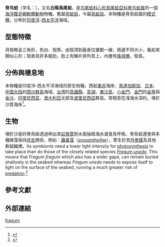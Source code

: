 {{Speciesbox 
 |taxon=Fragum fragum
 |display_parents=3
 |authority = ([[Carl_Linnaeus|Linnaeus]], [[10th_edition_of_Systema_Naturae|1758]]){{r|WoRMS_207666}}
 |synonyms_ref={{r|WoRMS_207666}}
 |synonyms=
*''[[Cardium|Cardium]] flavum'' {{small|Röding, 1798}}
*''Cardium fragum'' {{small|Linnaeus, 1758}}（原來組合）
*''Cardium imbricatum'' {{small|Born, 1778}}
*''[[Hemicardium|Hemicardium]] (Fragum) fragum'' {{small|(Linnaeus, 1758)}}
}}

'''脊鸟蛤'''（学名：''{{lang|la|Fragum fragum}}''），又名'''白莓鳥尾蛤'''{{r |shelldoc_100158}}，是[[鸟尾蛤科|鸟尾蛤科]][[心形鳥尾蛤亞科|心形鳥尾蛤亞科]]{{r|shelldoc_100158}}[[脊鸟蛤属|脊鸟蛤属]]的一個[[海洋生物|海洋]][[腹足綱|腹足綱]][[軟體動物|軟體動物]]物種。舊屬[[帘蛤目|帘蛤目]]{{r|shell_2461}}，今屬[[鳥蛤目|鳥蛤目]]{{r|WoRMS_207666}}。本物種是脊鳥蛤屬的[[模式種|模式種]]，分佈於[[印度洋|印度洋]]-[[西太平洋|西太平洋]]海域。

==型態特徵==
貝殼略呈三角形{{r|shell_2461}}，色白、殼厚。由殼頂到最長位置劃一線，兩邊不同大小，看起來類似心形；殼表具許多縱肋，肋上有鱗片排列其上{{r| shell_2461}}，內層有[[珠母層|珠母層]]。殼長{{convert|25|to|45|mm|1|abbr=on}}{{r|WoRMS_207666}}。

==分佈與棲息地==
本物種是印度洋-西太平洋海域的原生物種，西起[[東非|東非]]海岸、[[馬達加斯加|馬達加斯加]]、[[日本|日本]]、[[中国大陆|中国大陆]]{{r|shell_2461 |shelldoc_420090220084}}的[[西沙群島|西沙群島]]海域{{r|shelldoc_000274}}、[[台湾|台湾]]{{r|shell_2461|shelldoc_200065}}的[[高雄縣|高雄縣]]、[[澎湖|澎湖]]{{r|shelldoc_200073 |shelldoc_200142}}、[[東沙島|東沙島]]、[[小金門|小金門]]、[[金門|金門]]{{r|shelldoc_000274}}的[[金寧|金寧]]與[[金沙鎮_(金門縣)|金沙]]{{r |shelldoc_320090220003}}、[[印度尼西亚|印度尼西亚]]{{r|shell_2461|shelldoc_720090224019}}、[[澳大利亞|澳大利亞]]北部及[[波里尼西亞|波里尼西亞]]群島。常栖息在浅海{{r| shell_2461}}水深約{{convert|20 |m}}，埋於沙質海床<ref>{{cite web |url=http://www.sealifebase.org/summary/Fragum-fragum.html |title=''Fragum fragum'' (Linnaeus, 1758) |date=2012-07-19 |work=SeaLifeBase |accessdate=2013-03-24 |archive-date=2018-04-01 |archive-url=https://web.archive.org/web/20180401075517/http://www.sealifebase.org/summary/Fragum-fragum.html |dead-url=no }}</ref>。

==生物==
埋於沙底的脊鳥蛤透過伸出其[[虹吸管|虹吸管]]到水面抽取海水濾食及呼吸。脊鳥蛤還會與多種微藻保持[[共生|共生]]關係，例如：[[蟲黃藻|蟲黃藻]]（''[[zooxanthellae|zooxanthellae]]''），寄生於其[[外套膜|外套膜]]及其他軟組織裡。Its symbionts need a lower light intensity for [[photosynthesis|photosynthesis]] to take place than do those of the closely related species ''[[Fragum_unedo|Fragum unedo]]''. This means that ''Fragum fragum'' which also has a wider gape, can remain buried shallowly in the seabed whereas ''Fragum unedo'' needs to expose itself to light on the surface of the seabed, running a much greater risk of [[predation|predation]].<ref>{{cite journal |author1=Ohno, Terufumi |author2=Tetzuya Katoh |author3=Terufumi Yamasu |year=1995 |title=The origin of algal-bivalve photo-symbiosis |journal=Palaentology |volume=38 |pages=1–21 |doi= |url=http://www.mendeley.com/research/origin-algalbivalve-photosymbiosis-1/ |author= |access-date=2018-04-01 |archive-url=https://web.archive.org/web/20120406115127/http://www.mendeley.com/research/origin-algalbivalve-photosymbiosis-1/ |archive-date=2012-04-06 |dead-url=yes }}</ref>

==參考文獻==
{{reflist|refs=
<ref name="shell_2461">{{cite web
|url=http://shell.sinica.edu.tw/chinese/shellbase_detail.php?science_no=2461
|title=国际贝库：脊鸟蛤
|publisher=台湾贝类资料库
|accessdate=2018-03-30
|language=zh-hant
|archive-date=2015-04-02
|archive-url=https://web.archive.org/web/20150402141652/http://shell.sinica.edu.tw/chinese/shellbase_detail.php?science_no=2461
|dead-url=no
}}</ref>
<ref name="shelldoc_000274">{{shelldoc_000274}}</ref>
<ref name="shelldoc_100158">{{shelldoc_100158}}</ref>
<ref name="shelldoc_200065">{{shelldoc_200065}}</ref>
<ref name="shelldoc_200073">{{shelldoc_200073}}</ref>
<ref name="shelldoc_200142">{{shelldoc_200142}}</ref>
<ref name="shelldoc_320090220003">{{shelldoc_320090220003}}</ref>
<ref name="shelldoc_420090220084">{{shelldoc_420090220084}}</ref>
<ref name="shelldoc_720090224019">{{shelldoc_720090224019}}</ref>
<ref name="WoRMS_207666">{{WoRMS |id=207666 |title=''Fragum fragum'' (Linnaeus, 1758) |date=2014-08-18 |last=ter Poorten |first=Jan Johan
|access-date=2018-04-01 }}</ref>
}}

==外部連結==
{{Taxonbar|from=Q13637513}}
[[Category:脊鳥蛤屬|fragum]]